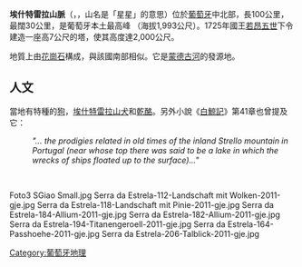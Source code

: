'''埃什特雷拉山脈'''（{{lang-pt|Serra da Estrela}}，{{IPA-pt|ˈsɛʁɐ ðɐ (ɨ)ʃˈtɾelɐ}}，山名是「星星」的意思）位於[[葡萄牙|葡萄牙]]中北部，長100公里，最闊30公里，是葡萄牙本土最高峰 （海拔1,993公尺）。1725年國王[[若昂五世|若昂五世]]下令建造一座高7公尺的塔，使其高度達2,000公尺。

地質上由[[花崗石|花崗石]]構成，與該國南部相似。它是[[蒙德古河|蒙德古河]]的發源地。
==人文==
當地有特種的[[狗|狗]]，[[埃什特雷拉山犬|埃什特雷拉山犬]]和[[乾酪|乾酪]]。另外小說《[[白鯨記|白鯨記]]》第41章也曾提及它：
:''"... the prodigies related in old times of the inland Strello mountain in Portugal (near whose top there was said to be a lake in which the wrecks of ships floated up to the surface)..."''

<br><gallery class=center caption="埃什特雷拉山脈 - Serra da Estrela">
Foto3 SGiao Small.jpg
Serra da Estrela-112-Landschaft mit Wolken-2011-gje.jpg
Serra da Estrela-118-Landschaft mit Pinie-2011-gje.jpg
Serra da Estrela-184-Allium-2011-gje.jpg
Serra da Estrela-182-Allium-2011-gje.jpg
Serra da Estrela-194-Titanengeroell-2011-gje.jpg
Serra da Estrela-164-Passhoehe-2011-gje.jpg
Serra da Estrela-206-Talblick-2011-gje.jpg
</gallery>

[[Category:葡萄牙地理|Category:葡萄牙地理]]